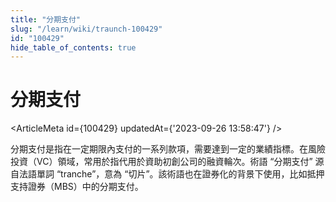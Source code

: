 ```yaml
---
title: "分期支付"
slug: "/learn/wiki/traunch-100429"
id: "100429"
hide_table_of_contents: true
---
```



# 分期支付

<ArticleMeta id={100429} updatedAt={'2023-09-26 13:58:47'} />
<div className='border-solid border-b border-t-0 my-4 border-[var(--ifm-color-gray-300)]' />

分期支付是指在一定期限內支付的一系列款項，需要達到一定的業績指標。在風險投資（VC）領域，常用於指代用於資助初創公司的融資輪次。術語 “分期支付” 源自法語單詞 “tranche”，意為 “切片”。該術語也在證券化的背景下使用，比如抵押支持證券（MBS）中的分期支付。
